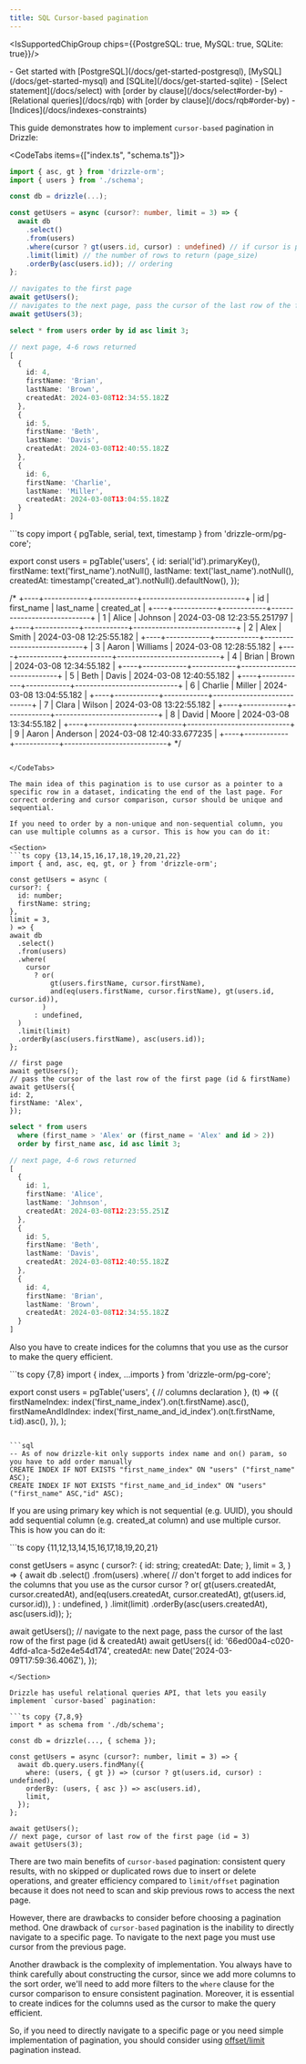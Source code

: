 ```yaml
---
title: SQL Cursor-based pagination
---
```



<IsSupportedChipGroup chips={{PostgreSQL: true, MySQL: true, SQLite: true}}/>

<Prerequisites>
- Get started with [PostgreSQL](/docs/get-started-postgresql), [MySQL](/docs/get-started-mysql) and [SQLite](/docs/get-started-sqlite)
- [Select statement](/docs/select) with [order by clause](/docs/select#order-by)
- [Relational queries](/docs/rqb) with [order by clause](/docs/rqb#order-by)
- [Indices](/docs/indexes-constraints)
</Prerequisites>

This guide demonstrates how to implement `cursor-based` pagination in Drizzle:

<CodeTabs items={["index.ts", "schema.ts"]}>
  <CodeTab>
  ```ts copy {10,11,12,18}
  import { asc, gt } from 'drizzle-orm';
  import { users } from './schema';

  const db = drizzle(...);

  const getUsers = async (cursor?: number, limit = 3) => {
    await db
      .select()
      .from(users)
      .where(cursor ? gt(users.id, cursor) : undefined) // if cursor is provided, get rows after it
      .limit(limit) // the number of rows to return (page_size)
      .orderBy(asc(users.id)); // ordering
  };

  // navigates to the first page
  await getUsers();
  // navigates to the next page, pass the cursor of the last row of the first page (id)
  await getUsers(3);
  ```

  ```sql
  select * from users order by id asc limit 3;
  ```

  ```ts
  // next page, 4-6 rows returned
  [
    {
      id: 4,
      firstName: 'Brian',
      lastName: 'Brown',
      createdAt: 2024-03-08T12:34:55.182Z
    },
    {
      id: 5,
      firstName: 'Beth',
      lastName: 'Davis',
      createdAt: 2024-03-08T12:40:55.182Z
    },
    {
      id: 6,
      firstName: 'Charlie',
      lastName: 'Miller',
      createdAt: 2024-03-08T13:04:55.182Z
    }
  ]
  ```
  </CodeTab>
  ```ts copy
  import { pgTable, serial, text, timestamp } from 'drizzle-orm/pg-core';

  export const users = pgTable('users', {
    id: serial('id').primaryKey(),
    firstName: text('first_name').notNull(),
    lastName: text('last_name').notNull(),
    createdAt: timestamp('created_at').notNull().defaultNow(),
  });

  /*
  +----+------------+------------+----------------------------+
  | id | first_name | last_name  |         created_at         |
  +----+------------+------------+----------------------------+
  |  1 | Alice      | Johnson    | 2024-03-08 12:23:55.251797 |
  +----+------------+------------+----------------------------+
  |  2 | Alex       | Smith      | 2024-03-08 12:25:55.182    |
  +----+------------+------------+----------------------------+
  |  3 | Aaron      | Williams   | 2024-03-08 12:28:55.182    |
  +----+------------+------------+----------------------------+
  |  4 | Brian      | Brown      | 2024-03-08 12:34:55.182    |
  +----+------------+------------+----------------------------+
  |  5 | Beth       | Davis      | 2024-03-08 12:40:55.182    |
  +----+------------+------------+----------------------------+
  |  6 | Charlie    | Miller     | 2024-03-08 13:04:55.182    |
  +----+------------+------------+----------------------------+
  |  7 | Clara      | Wilson     | 2024-03-08 13:22:55.182    |
  +----+------------+------------+----------------------------+
  |  8 | David      | Moore      | 2024-03-08 13:34:55.182    |
  +----+------------+------------+----------------------------+
  |  9 | Aaron      | Anderson   | 2024-03-08 12:40:33.677235 |
  +----+------------+------------+----------------------------+
  */
  ```

</CodeTabs>

The main idea of this pagination is to use cursor as a pointer to a specific row in a dataset, indicating the end of the last page. For correct ordering and cursor comparison, cursor should be unique and sequential.

If you need to order by a non-unique and non-sequential column, you can use multiple columns as a cursor. This is how you can do it:

<Section>
```ts copy {13,14,15,16,17,18,19,20,21,22}
import { and, asc, eq, gt, or } from 'drizzle-orm';

const getUsers = async (
  cursor?: {
    id: number;
    firstName: string;
  },
  limit = 3,
) => {
  await db
    .select()
    .from(users)
    .where(
      cursor
        ? or(
            gt(users.firstName, cursor.firstName),
            and(eq(users.firstName, cursor.firstName), gt(users.id, cursor.id)),
          )
        : undefined,
    )
    .limit(limit)
    .orderBy(asc(users.firstName), asc(users.id));
};

// first page
await getUsers();
// pass the cursor of the last row of the first page (id & firstName)
await getUsers({
  id: 2,
  firstName: 'Alex',
});
```

```sql
select * from users
  where (first_name > 'Alex' or (first_name = 'Alex' and id > 2))
  order by first_name asc, id asc limit 3;
```

```ts
// next page, 4-6 rows returned
[
  {
    id: 1,
    firstName: 'Alice',
    lastName: 'Johnson',
    createdAt: 2024-03-08T12:23:55.251Z
  },
  {
    id: 5,
    firstName: 'Beth',
    lastName: 'Davis',
    createdAt: 2024-03-08T12:40:55.182Z
  },
  {
    id: 4,
    firstName: 'Brian',
    lastName: 'Brown',
    createdAt: 2024-03-08T12:34:55.182Z
  }
]
```
</Section>

Also you have to create indices for the columns that you use as the cursor to make the query efficient.

<Section>
```ts copy {7,8}
import { index, ...imports } from 'drizzle-orm/pg-core';

export const users = pgTable('users', {
// columns declaration
},
(t) => ({
  firstNameIndex: index('first_name_index').on(t.firstName).asc(),
  firstNameAndIdIndex: index('first_name_and_id_index').on(t.firstName, t.id).asc(),
}),
);
```

```sql
-- As of now drizzle-kit only supports index name and on() param, so you have to add order manually
CREATE INDEX IF NOT EXISTS "first_name_index" ON "users" ("first_name" ASC);
CREATE INDEX IF NOT EXISTS "first_name_and_id_index" ON "users" ("first_name" ASC,"id" ASC);
```
</Section>

If you are using primary key which is not sequential (e.g. UUID), you should add sequential column (e.g. created_at column) and use multiple cursor.
This is how you can do it:

<Section>
```ts copy {11,12,13,14,15,16,17,18,19,20,21}

const getUsers = async (
  cursor?: {
    id: string;
    createdAt: Date;
  },
  limit = 3,
) => {
  await db
    .select()
    .from(users)
    .where(
      // don't forget to add indices for the columns that you use as the cursor
      cursor
        ? or(
            gt(users.createdAt, cursor.createdAt),
            and(eq(users.createdAt, cursor.createdAt), gt(users.id, cursor.id)),
          )
        : undefined,
    )
    .limit(limit)
    .orderBy(asc(users.createdAt), asc(users.id));
};

await getUsers();
// navigate to the next page, pass the cursor of the last row of the first page (id & createdAt)
await getUsers({
  id: '66ed00a4-c020-4dfd-a1ca-5d2e4e54d174',
  createdAt: new Date('2024-03-09T17:59:36.406Z'),
});
```
</Section>

Drizzle has useful relational queries API, that lets you easily implement `cursor-based` pagination:

```ts copy {7,8,9}
import * as schema from './db/schema';

const db = drizzle(..., { schema });

const getUsers = async (cursor?: number, limit = 3) => {
  await db.query.users.findMany({
    where: (users, { gt }) => (cursor ? gt(users.id, cursor) : undefined),
    orderBy: (users, { asc }) => asc(users.id),
    limit,
  });
};

await getUsers();
// next page, cursor of last row of the first page (id = 3)
await getUsers(3);
```

There are two main benefits of `cursor-based` pagination: consistent query results, with no skipped or duplicated rows due to insert or delete operations, and greater efficiency compared to `limit/offset` pagination because it does not need to scan and skip previous rows to access the next page.

However, there are drawbacks to consider before choosing a pagination method. One drawback of `cursor-based` pagination is the inability to directly navigate to a specific page. To navigate to the next page you must use cursor from the previous page.

Another drawback is the complexity of implementation. You always have to think carefully about constructing the cursor, since we add more columns to the sort order, we'll need to add more filters to the `where` clause for the cursor comparison to ensure consistent pagination. Moreover, it is essential to create indices for the columns used as the cursor to make the query efficient.

So, if you need to directly navigate to a specific page or you need simple implementation of pagination, you should consider using [offset/limit](/learn/guides/queries/limit-offset-pagination) pagination instead.
